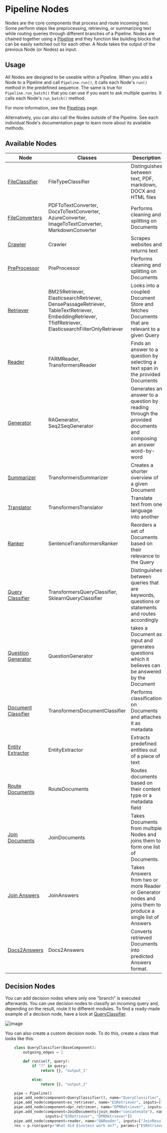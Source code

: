 # Pipeline Nodes

Nodes are the core components that process and route incoming text.
Some perform steps like preprocessing, retrieving, or summarizing text
while routing queries through different branches of a Pipeline.
Nodes are chained together using a [Pipeline](/components/pipelines)
and they function like building blocks that can be easily switched out for each other.
A Node takes the output of the previous Node (or Nodes) as input.

## Usage

All Nodes are designed to be useable within a Pipeline.
When you add a Node to a Pipeline and call `Pipeline.run()`, it calls each Node's `run()` method in the predefined sequence.
The same is true for `Pipeline.run_batch()` that you can use if you want to ask multiple queries. It calls each Node's `run_batch()` method. 

For more information, see the [Pipelines](/components/pipelines) page.

Alternatively, you can also call the Nodes outside of the Pipeline.
See each individual Node's documentation page to learn more about its available methods.

## Available Nodes

| Node | Classes | Description   |
|-------------|-----------------------------------------------------------------|---|
| [FileClassifier](/pipeline_nodes/file-classifier)      | FileTypeClassifier | Distinguishes between text, PDF, markdown, DOCX and HTML files |
| [FileConverters](/pipeline_nodes/file-converters)      | PDFToTextConverter, DocxToTextConverter, AzureConverter, ImageToTextConverter, MarkdownConverter | Performs cleaning and splitting on Documents   |
| [Crawler](/pipeline_nodes/crawler)      | Crawler | Scrapes websites and returns text  |
| [PreProcessor](/pipeline_nodes/preprocessor)      | PreProcessor                                 | Performs cleaning and splitting on Documents   |
| [Retriever](/pipeline_nodes/retriever)       | BM25Retriever, ElasticsearchRetriever, DensePassageRetriever, TableTextRetriever, EmbeddingRetriever, TfidfRetriever, ElasticsearchFilterOnlyRetriever  | Looks into a coupled Document Store and fetches Documents that are relevant to a given Query  |
| [Reader](/pipeline_nodes/retriever)      | FARMReader, TransformersReader                      |  Finds an answer to a question by selecting a text span in the provided Documents |
| [Generator](/pipeline_nodes/generator)      | RAGenerator, Seq2SeqGenerator  |  Generates an answer to a question by reading through the provided documents and composing an answer word-by-word |
| [Summarizer](/pipeline_nodes/summarizer)      | TransformersSummarizer  |  Creates a shorter overview of a given Document |
| [Translator](/pipeline_nodes/translator)      | TransformersTranslator  |  Translate text from one language into another |
| [Ranker](/pipeline_nodes/ranker)      | SentenceTransformersRanker  |  Reorders a set of Documents based on their relevance to the Query |
| [Query Classifier](/pipeline_nodes/query-classifier)      | TransformersQueryClassifier, SklearnQueryClassifier  |  Distinguishes between queries that are keywords, questions or statements and routes accordingly |
| [Question Generator](/pipeline_nodes/question-generator)      | QuestionGenerator  | takes a Document as input and generates questions which it believes can be answered by the Document |
| [Document Classifier](/pipeline_nodes/document-classifier)      | TransformersDocumentClassifier  |  Performs classification on Documents and attaches it as metadata |
| [Entity Extractor](/pipeline_nodes/entity-extractor)      | EntityExtractor  |  Extracts predefined entities out of a piece of text |
| [Route Documents](/pipeline_nodes/route-documents)      | RouteDocuments  |  Routes documents based on their content type or a metadata field  |
| [Join Documents](/pipeline_nodes/join-documents)      | JoinDocuments  |  Takes Documents from multiple Nodes and joins them to form one list of Documents. |
| [Join Answers](/pipeline_nodes/join-answers)      | JoinAnswers  |  Takes Answers from two or more Reader or Generator nodes and joins them to produce a single list of Answers |
| [Docs2Answers](/pipeline_nodes/docs2answers)      | Docs2Answers  |  Converts retrieved Documents into predicted Answers format. |

## Decision Nodes

You can add decision nodes where only one "branch" is executed afterwards.
You can use decision nodes to classify an incoming query and, depending on the result, route it to different modules.
To find a ready-made example of a decision node, have a look at [QueryClassifier](/pipeline_nodes/query-classifier).

![image](https://user-images.githubusercontent.com/1563902/102452199-41229b80-403a-11eb-9365-7038697e7c3e.png)

You can also create a custom decision node. To do this, create a class that looks like this:

```python
    class QueryClassifier(BaseComponent):
        outgoing_edges = 2

        def run(self, query):
            if "?" in query:
                return {}, "output_1"

            else:
                return {}, "output_2"

    pipe = Pipeline()
    pipe.add_node(component=QueryClassifier(), name="QueryClassifier", inputs=["Query"])
    pipe.add_node(component=es_retriever, name="ESRetriever", inputs=["QueryClassifier.output_1"])
    pipe.add_node(component=dpr_retriever, name="DPRRetriever", inputs=["QueryClassifier.output_2"])
    pipe.add_node(component=JoinDocuments(join_mode="concatenate"), name="JoinResults",
                  inputs=["ESRetriever", "DPRRetriever"])
    pipe.add_node(component=reader, name="QAReader", inputs=["JoinResults"])
    res = p.run(query="What did Einstein work on?", params={"ESRetriever": {"top_k": 1}, "DPRRetriever": {"top_k": 3}})
```

<div style={{ marginBottom: "3rem" }} />

